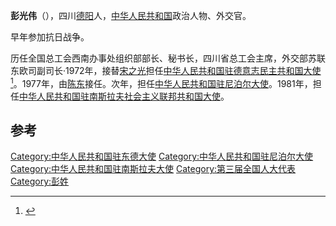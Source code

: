 '''彭光伟'''（{{bd|1917年||2011年|}}），四川[[德阳|德阳]]人，[[中华人民共和国|中华人民共和国]]政治人物、外交官。

早年参加抗日战争。

历任全国总工会西南办事处组织部部长、秘书长，四川省总工会主席，外交部苏联东欧司副司长·1972年，接替[[宋之光|宋之光]]担任[[中国驻德国大使列表|中华人民共和国驻德意志民主共和国大使]]<ref>{{cite web|author=中华人民共和国外交部|title=中国驻德意志民主共和国历任大使|url=http://www.fmprc.gov.cn/chn/gxh/zlb/zgwjrw/2167/2172/t165413.htm|publisher=中华人民共和国外交部|accessdate=2012-03-03}}</ref>。1977年，由[[陈东_(外交官)|陈东]]接任。次年，担任[[中国驻尼泊尔大使列表|中华人民共和国驻尼泊尔大使]]。1981年，担任[[中国驻塞尔维亚大使列表|中华人民共和国驻南斯拉夫社会主义联邦共和国大使]]。

== 参考 ==
{{reflist}}
{{start box}}
{{s-dip}}
{{succession box|[[宋之光|宋之光]]|[[陈东_(外交官)|陈东]]|[[中国驻德国大使列表|中华人民共和国驻東德大使]]|1972年7月-1977年11月}}
{{succession box|[[曹痴|曹痴]]|[[马牧鸣|马牧鸣]]|[[中国驻尼泊尔大使列表|中华人民共和国驻尼泊尔大使]]|1978年1月-1981年4月}}
{{succession box|[[周秋野|周秋野]]|[[谢黎|谢黎]]|[[中国驻塞尔维亚大使列表|中华人民共和国驻南斯拉夫大使]]|1981年5月-1983年11月}}
{{end box}}
{{中国政治人物小作品}}
[[Category:中华人民共和国驻东德大使|Category:中华人民共和国驻东德大使]]
[[Category:中华人民共和国驻尼泊尔大使|Category:中华人民共和国驻尼泊尔大使]]
[[Category:中华人民共和国驻南斯拉夫大使|Category:中华人民共和国驻南斯拉夫大使]]
[[Category:第三届全国人大代表|Category:第三届全国人大代表]]
[[Category:彭姓|Category:彭姓]]